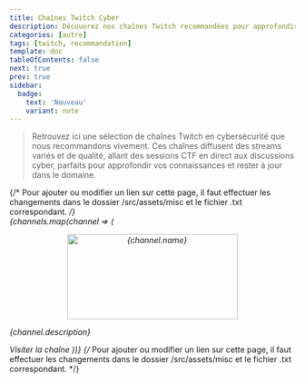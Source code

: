 ```yaml
---
title: Chaînes Twitch Cyber
description: Découvrez nos chaînes Twitch recommandées pour approfondir vos connaissances en cybersécurité et hacking.
categories: [autre]
tags: [twitch, recommandation]
template: doc
tableOfContents: false
next: true
prev: true
sidebar:
  badge:
    text: 'Nouveau'
    variant: note
---
```



> Retrouvez ici une sélection de chaînes Twitch en cybersécurité que nous recommandons vivement. Ces chaînes diffusent des streams variés et de qualité, allant des sessions CTF en direct aux discussions cyber, parfaits pour approfondir vos connaissances et rester à jour dans le domaine.

{/* Pour ajouter ou modifier un lien sur cette page, il faut effectuer les changements dans le dossier /src/assets/misc et le fichier .txt correspondant. */}
<br/>
<CardGrid>
  {channels.map(channel => (
    <Card key={channel.id} title={channel.name}>
      <div style="text-align: center;">
        <img
          src={channel.image}
          alt={channel.name}
          width="300"
          height="150"
        />
      </div>
      <p>{channel.description}</p>
      <LinkButton href={channel.link} variant="secondary" icon="external">
      Visiter la chaîne
      </LinkButton>
    </Card>
  ))}
</CardGrid>
{/* Pour ajouter ou modifier un lien sur cette page, il faut effectuer les changements dans le dossier /src/assets/misc et le fichier .txt correspondant. */}